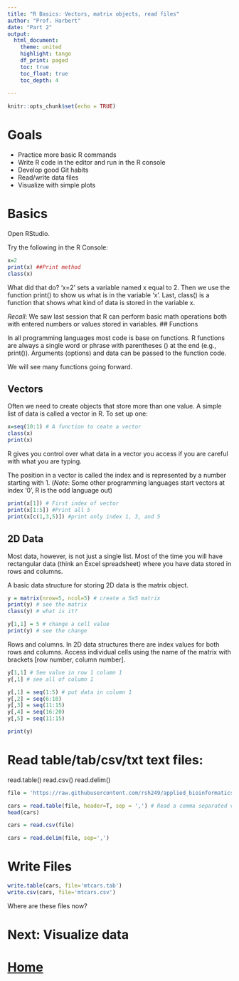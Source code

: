 ```yaml
---
title: "R Basics: Vectors, matrix objects, read files"
author: "Prof. Harbert"
date: "Part 2"
output: 
  html_document:
    theme: united
    highlight: tango
    df_print: paged
    toc: true
    toc_float: true
    toc_depth: 4
  
---
```



```r
knitr::opts_chunk$set(echo = TRUE)
```

# Goals

+ Practice more basic R commands
+ Write R code in the editor and run in the R console
+ Develop good Git habits
+ Read/write data files
+ Visualize with simple plots

# Basics

Open RStudio. 

Try the following in the R Console:

```r
x=2
print(x) ##Print method
class(x)
```

What did that do? 'x=2' sets a variable named x equal to 2. Then we use the function print() to show us what is in the variable 'x'. Last, class() is a function that shows what kind of data is stored in the variable x.

*Recall*: We saw last session that R can perform basic math operations both with entered numbers or values stored in variables.
## Functions

In all programming languages most code is base on functions. R functions are always a single word or phrase with parentheses () at the end (e.g., print()). Arguments (options) and data can be passed to the function code.

We will see many functions going forward.

## Vectors

Often we need to create objects that store more than one value. A simple list of data is called a vector in R. To set up one:

```r

x=seq(10:1) # A function to ceate a vector
class(x)
print(x)
```

R gives you control over what data in a vector you access if you are careful with what you are typing. 

The position in a vector is called the index and is represented by a number starting with 1. (*Note*: Some other programming languages start vectors at index '0', R is the odd language out)

```R
print(x[1]) # First index of vector
print(x[1:5]) #Print all 5
print(x[c(1,3,5)]) #print only index 1, 3, and 5
```

## 2D Data

Most data, however, is not just a single list. Most of the time you will have rectangular data (think an Excel spreadsheet) where you have data stored in rows and columns.

A basic data structure for storing 2D data is the matrix object.

```R

y = matrix(nrow=5, ncol=5) # create a 5x5 matrix
print(y) # see the matrix
class(y) # what is it?

y[1,1] = 5 # change a cell value
print(y) # see the change
```

Rows and columns. In 2D data structures there are index values for both rows and columns. Access individual cells using the name of the matrix with brackets [row number, column number]. 

```R
y[1,1] # See value in row 1 column 1
y[,1] # see all of column 1

y[,1] = seq(1:5) # put data in column 1
y[,2] = seq(6:10)
y[,3] = seq(11:15)
y[,4] = seq(16:20)
y[,5] = seq(11:15)

print(y)

```


# Read table/tab/csv/txt text files:
read.table()
read.csv()
read.delim()

```r
file = 'https://raw.githubusercontent.com/rsh249/applied_bioinformatics2020/master/data/mtcars.csv' #URL to text file with data

cars = read.table(file, header=T, sep = ',') # Read a comma separated values file
head(cars)

cars = read.csv(file)

cars = read.delim(file, sep=',')


```

# Write Files

```r
write.table(cars, file='mtcars.tab')
write.csv(cars, file='mtcars.csv')
```

Where are these files now?

# Next: Visualize data


# [Home](https://devbioinformatics.org)









